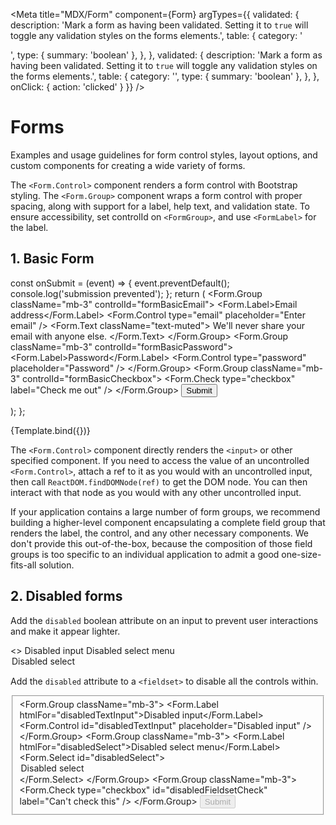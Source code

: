 

<Meta
  title="MDX/Form"
  component={Form}
  argTypes={{ 
    validated: {
      description: 'Mark a form as having been validated. Setting it to `true` will toggle any validation styles on the forms elements.',
      table: {
        category: '<Form>',
        type: { summary: 'boolean' },
      },
    },
     validated: {
      description: 'Mark a form as having been validated. Setting it to `true` will toggle any validation styles on the forms elements.',
      table: {
        category: '<Form>',
        type: { summary: 'boolean' },
      },
    },
    onClick: { action: 'clicked' } }}
/>

# Forms

Examples and usage guidelines for form control styles, layout options, and custom components for creating a wide variety of forms.

The `<Form.Control>` component renders a form control with Bootstrap styling. The `<Form.Group>` component wraps a form control with proper spacing,
along with support for a label, help text, and validation state. To ensure accessibility, set controlId on `<FormGroup>`, and use `<FormLabel>` for the label.

## 1. Basic Form

  const onSubmit = (event) => {
    event.preventDefault();
    console.log('submission prevented');
  };
  return (
    <Form onSubmit={onSubmit}>
      <Form.Group className="mb-3" controlId="formBasicEmail">
        <Form.Label>Email address</Form.Label>
        <Form.Control type="email" placeholder="Enter email" />
        <Form.Text className="text-muted">
          We'll never share your email with anyone else.
        </Form.Text>
      </Form.Group>
      <Form.Group className="mb-3" controlId="formBasicPassword">
        <Form.Label>Password</Form.Label>
        <Form.Control type="password" placeholder="Password" />
      </Form.Group>
      <Form.Group className="mb-3" controlId="formBasicCheckbox">
        <Form.Check type="checkbox" label="Check me out" />
      </Form.Group>
      <Button variant="primary" type="submit">
        Submit
      </Button>
    </Form>
  );
};

<Canvas>
  <Story name="Basic">{Template.bind({})}</Story>
</Canvas>

The `<Form.Control>` component directly renders the `<input>` or other specified component. If you need to access the value of an uncontrolled `<Form.Control>`,
attach a ref to it as you would with an uncontrolled input, then call `ReactDOM.findDOMNode(ref)` to get the DOM node. You can then interact with that node as you would with any other uncontrolled input.

If your application contains a large number of form groups, we recommend building a higher-level component encapsulating a complete field group that renders the label, the control, and any other necessary components.
We don't provide this out-of-the-box, because the composition of those field groups is too specific to an individual application to admit a good one-size-fits-all solution.

## 2. Disabled forms

Add the `disabled` boolean attribute on an input to prevent user interactions and make it appear lighter.

<Canvas>
  <Story name="Disabled Inputs">
    <>
      <Form.Group className="mb-3">
        <Form.Label>Disabled input</Form.Label>
        <Form.Control placeholder="Disabled input" disabled />
      </Form.Group>
      <Form.Group className="mb-3">
        <Form.Label>Disabled select menu</Form.Label>
        <Form.Select disabled>
          <option>Disabled select</option>
        </Form.Select>
      </Form.Group>
      <Form.Group className="mb-3">
        <Form.Check type="checkbox" label="Can't check this" disabled />
      </Form.Group>
    </>
  </Story>
</Canvas>

Add the `disabled` attribute to a `<fieldset>` to disable all the controls within.
<Canvas>
  <Story name="Disabled fieldset">
    <Form>
      <fieldset disabled>
        <Form.Group className="mb-3">
          <Form.Label htmlFor="disabledTextInput">Disabled input</Form.Label>
          <Form.Control id="disabledTextInput" placeholder="Disabled input" />
        </Form.Group>
        <Form.Group className="mb-3">
          <Form.Label htmlFor="disabledSelect">Disabled select menu</Form.Label>
          <Form.Select id="disabledSelect">
            <option>Disabled select</option>
          </Form.Select>
        </Form.Group>
        <Form.Group className="mb-3">
          <Form.Check
            type="checkbox"
            id="disabledFieldsetCheck"
            label="Can't check this"
          />
        </Form.Group>
        <Button type="submit">Submit</Button>
      </fieldset>
    </Form>
  </Story>
</Canvas>

<ArgsTable story='Basic'/>
